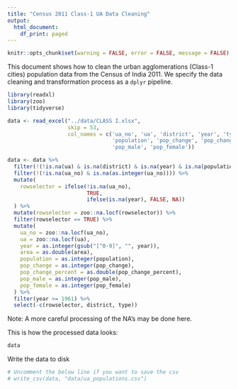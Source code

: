 ```yaml
---
title: "Census 2011 Class-1 UA Data Cleaning"
output: 
  html_document:
    df_print: paged
---
```



```r
knitr::opts_chunk$set(warning = FALSE, error = FALSE, message = FALSE)
```


This document shows how to clean the urban agglomerations (Class-1 cities) population data from the Census of India 2011. We specify the data cleaning and transformation process as a `dplyr` pipeline.

```r
library(readxl)
library(zoo)
library(tidyverse)

data <- read_excel("../data/CLASS I.xlsx", 
                   skip = 53,
                   col_names = c('ua_no', 'ua', 'district', 'year', 'type', 'area', 
                                 'population', 'pop_change', 'pop_change_percent', 
                                 'pop_male', 'pop_female'))

data <- data %>% 
  filter(!(!is.na(ua) & is.na(district) & is.na(year) & is.na(population))) %>% 
  filter(!(!is.na(ua_no) & is.na(as.integer(ua_no)))) %>% 
  mutate(
    rowselector = ifelse(!is.na(ua_no),
                         TRUE, 
                         ifelse(is.na(year), FALSE, NA))
  ) %>% 
  mutate(rowselector = zoo::na.locf(rowselector)) %>% 
  filter(rowselector == TRUE) %>% 
  mutate(
    ua_no = zoo::na.locf(ua_no),
    ua = zoo::na.locf(ua),
    year = as.integer(gsub("[^0-9]", "", year)),
    area = as.double(area),
    population = as.integer(population),
    pop_change = as.integer(pop_change),
    pop_change_percent = as.double(pop_change_percent),
    pop_male = as.integer(pop_male),
    pop_female = as.integer(pop_female)
  ) %>%
  filter(year >= 1961) %>% 
  select(-c(rowselector, district, type))
```

Note: A more careful processing of the NA's may be done here.

This is how the processed data looks:

```r
data
```

Write the data to disk

```r
# Uncomment the below line if you want to save the csv
# write_csv(data, "data/ua_populations.csv")
```

